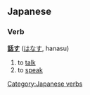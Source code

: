 ==Japanese==

===Verb===
'''[[話]]す''' ([[はなす]], hanasu)

#to [[talk]]
#to [[speak]]

{{ja-go-su|話|はな|hana}}

[[Category:Japanese verbs]]